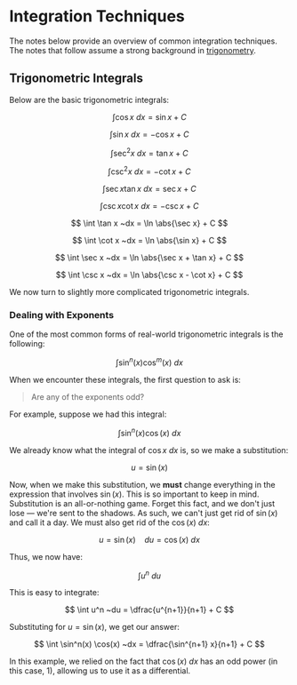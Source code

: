 
# Integration Techniques

The notes below provide an overview of common integration techniques. The notes
that follow assume a strong background in [trigonometry](../geometry/trigonometry).

## Trigonometric Integrals

Below are the basic trigonometric integrals:

<Grid cols={2}>

$$
	\int \cos x ~dx = \sin x + C
$$

$$
	\int \sin x ~dx = - \cos x + C
$$

$$
	\int \sec^2 x ~dx = \tan x + C
$$

$$
	\int \csc^2 x ~dx = -\cot x + C
$$

$$
	\int \sec x \tan x ~dx = \sec x + C
$$

$$
	\int \csc x \cot x ~dx = -\csc x + C
$$

$$
	\int \tan x ~dx = \ln \abs{\sec x} + C
$$

$$
	\int \cot x ~dx = \ln \abs{\sin x} + C  
$$

$$
	\int \sec x ~dx = \ln \abs{\sec x + \tan x} + C
$$

$$
	\int \csc x ~dx = \ln \abs{\csc x - \cot x} + C
$$

</Grid>

We now turn to slightly more complicated trigonometric integrals.

### Dealing with Exponents

One of the most common forms of real-world trigonometric integrals is the
following:

$$
	\int \sin^n (x) \cos^m(x) ~dx
$$

When we encounter these integrals, the first question to ask is:

> Are any of the exponents odd?

For example, suppose we had this integral:

$$
	\int \sin^n(x) \cos(x) ~dx
$$

We already know what the integral of ${\cos x ~dx}$ is, so we make a
substitution:

$$
	u = \sin(x)
$$

Now, when we make this substitution, we __must__ change everything in the
expression that involves ${\sin(x).}$ This is so important to keep in mind.
Substitution is an all-or-nothing game. Forget this fact, and we don't just lose
— we're sent to the shadows. As such, we can't just get rid of ${\sin(x)}$ and
call it a day. We must also get rid of the ${\cos(x) ~dx:}$

$$
	u = \sin(x) ~~~~ du = \cos(x) ~dx
$$

Thus, we now have:

$$
	\int u^n ~du
$$

This is easy to integrate:

$$
	\int u^n ~du = \dfrac{u^{n+1}}{n+1} + C
$$

Substituting for ${u = \sin(x),}$  we get our answer:

$$
	\int \sin^n(x) \cos(x) ~dx = \dfrac{\sin^{n+1} x}{n+1} + C	 
$$

In this example, we relied on the fact that ${\cos(x)~dx}$ has an odd power (in
this case, 1), allowing us to use it as a differential.